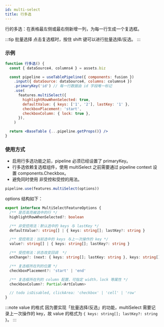 ```yaml
---
id: multi-select
title: 行多选
---
```


行的多选：在表格最左侧或最右侧新增一列，为每一行生成一个复选框。

:::tip 批量选择
点击复选框时，按住 shift 键可以进行批量选择/反选。
:::

### 示例

```jsx live
function 行多选() {
  const { dataSource4, columns4 } = assets.biz

  const pipeline = useTablePipeline({ components: fusion })
    .input({ dataSource: dataSource4, columns: columns4 })
    .primaryKey('id') // 每一行数据由 id 字段唯一标记
    .use(
      features.multiSelect({
        highlightRowWhenSelected: true,
        defaultValue: { keys: ['1', '2'], lastKey: '1' },
        checkboxPlacement: 'start',
        checkboxColumn: { lock: true },
      }),
    )

  return <BaseTable {...pipeline.getProps()} />
}
```

### 使用方式

- 启用行多选功能之前，pipeline 必须已经设置了 primaryKey。
- 行多选依赖复选框组件，使用 multiSelect 之前需要通过 pipeline context 设置 components.Checkbox。
- 避免同时使用 非受控和受控的用法。

```jsx
pipeline.use(features.multiSelect(options))
```

options 结构如下：

```ts
export interface MultiSelectFeatureOptions {
  /** 是否高亮被选中的行 */
  highlightRowWhenSelected?: boolean

  /** 非受控用法：默认选中的 keys 与 lastKey */
  defaultValue?: string[] | { keys: string[]; lastKey?: string }

  /** 受控用法：当前选中的 keys 与上一次操作的 key */
  value?: string[] | { keys: string[]; lastKey?: string }

  /** 受控用法：状态改变回调  */
  onChange?: (next: { keys: string[]; lastKey: string }, keys: string[], action: 'check' | 'uncheck') => void

  /** 复选框所在列的位置 */
  checkboxPlacement?: 'start' | 'end'

  /** 复选框所在列的 column 配置，可指定 width，lock 等属性 */
  checkboxColumn?: Partial<ArtColumn>

  // todo isDisabled, clickArea: 'checkbox' | 'cell' | 'row'
}
```

:::note value 的格式
因为要实现「批量选择/反选」的功能，multiSelect 需要记录上一次操作的 key，故 value 的格式为 `{ keys: string[]; lastKey?: string }`。
:::
